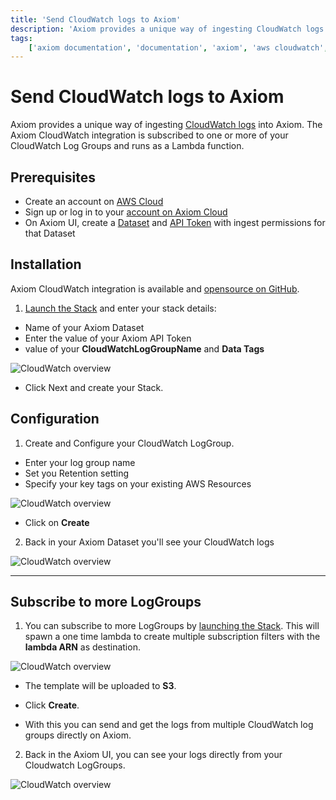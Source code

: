 ```yaml
---
title: 'Send CloudWatch logs to Axiom'
description: 'Axiom provides a unique way of ingesting CloudWatch logs into Axiom. The Axiom CloudWatch integration is subscribed to one or more of your CloudWatch Log Groups and runs as a Lambda function.'
tags: 
    ['axiom documentation', 'documentation', 'axiom', 'aws cloudwatch', 'aws s3', 'aws lambda', 'cloudwatch log groups']
---
```


# Send CloudWatch logs to Axiom

Axiom provides a unique way of ingesting [CloudWatch logs](https://docs.aws.amazon.com/AmazonCloudWatch/latest/logs/WhatIsCloudWatchLogs.html) into Axiom. The Axiom CloudWatch integration is subscribed to one or more of your CloudWatch Log Groups and runs as a Lambda function.

## Prerequisites

- Create an account on [AWS Cloud](https://portal.aws.amazon.com/billing/signup#/start/email)
- Sign up or log in to your [account on Axiom Cloud](https://app.axiom.co/login?return_to=%2F)
- On Axiom UI, create a [Dataset](/docs/usage/settings#dataset) and [API Token](/docs/usage/settings#token) with ingest permissions for that Dataset

## Installation

Axiom CloudWatch integration is available and [opensource on GitHub](https://github.com/axiomhq/axiom-cloudwatch-lambda).

1. [Launch the Stack](https://us-east-2.console.aws.amazon.com/cloudformation/home?region=us-east-2#/stacks/create/template?stackName=CloudWatch-Axiom&templateURL=https://axiom-cloudformation-stacks.s3.amazonaws.com/axiom-cloudwatch-lambda-cloudformation-stack.yaml) and enter your stack details:

- Name of your Axiom Dataset
- Enter the value of your Axiom API Token
- value of your **CloudWatchLogGroupName** and **Data Tags**

![CloudWatch overview](/doc-assets/shots/cloudwatch1.png)

- Click Next and create your Stack.

## Configuration

1. Create and Configure your CloudWatch LogGroup.

- Enter your log group name
- Set you Retention setting
- Specify your key tags on your existing AWS Resources

![CloudWatch overview](/doc-assets/shots/cloudwatch2.png)

- Click on **Create**

2. Back in your Axiom Dataset you'll see your CloudWatch logs

![CloudWatch overview](/doc-assets/shots/cloudwatch-1.png)

---

## Subscribe to more LogGroups

1. You can subscribe to more LogGroups by [launching the Stack](https://us-east-2.console.aws.amazon.com/cloudformation/home?region=us-east-2#/stacks/create?stackName=CloudWatch-Backfiller-Axiom&templateURL=https://axiom-cloudformation-stacks.s3.amazonaws.com/axiom-cloudwatch-backfiller-lambda-cloudformation-stack.yaml). This will spawn a one time lambda to create multiple subscription filters with the **lambda ARN** as destination.

![CloudWatch overview](/doc-assets/shots/cloudwatch4.png)

- The template will be uploaded to **S3**.

- Click **Create**.

- With this you can send and get the logs from multiple CloudWatch log groups directly on Axiom.

2. Back in the Axiom UI, you can see your logs directly from your Cloudwatch LogGroups.

![CloudWatch overview](/doc-assets/shots/cloudwatch-1.png)

